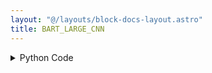 ```yaml
---
layout: "@/layouts/block-docs-layout.astro"
title: BART_LARGE_CNN
---
```



<PythonDocsDisplay docstring={docstring} />

<details>
<summary>Python Code</summary>
```python
from flojoy import flojoy, run_in_venv, DataFrame


@flojoy
@run_in_venv(
    pip_dependencies=[
        "transformers==4.30.2",
        "torch==2.0.1",
        "torchvision==0.15.2",
        "pandas",
    ]
)
def BART_LARGE_CNN(default: DataFrame) -> DataFrame:
    """The BART_LARGE_CNN node takes an input dataframe with multiple rows and a single column, and produces a dataframe with a single "summary_text" column.

    The "summary_text" column contains a summary of the text in the corresponding row of the input dataframe.

    Returns
    -------
    DataFrame
        dataframe containing the summary text in the "summary_text" column
    """

    import torch
    from flojoy import snapshot_download
    from transformers import BartTokenizer, BartForConditionalGeneration
    import pandas as pd

    input_df = default.m

    assert (
        len(input_df.columns.tolist()) == 1
    ), "Can only take a single-column dataframe as input"

    # Load the repo from either the local cache or from the web, and get the local path
    local_path = snapshot_download(
        repo_id="facebook/bart-large-cnn", revision="3d22493"
    )

    # Load the pre-trained BART model
    model = BartForConditionalGeneration.from_pretrained(local_path)
    tokenizer = BartTokenizer.from_pretrained(local_path)

    def _chunk_text(text):
        inputs_no_trunc = tokenizer(
            text, max_length=None, return_tensors="pt", truncation=False
        )
        chunks = []
        step = 1024
        # step = tokenizer.model_max_length - 1
        for i in range(0, len(inputs_no_trunc["input_ids"][0]), step):
            chunk = inputs_no_trunc["input_ids"][0][i : i + step]
            chunks.append(torch.unsqueeze(chunk, 0))
        return chunks

    def _summarize_text(text):
        chunks = _chunk_text(text)
        summary_ids = [
            model.generate(
                chunk,
                num_beams=4,
                max_length=1024 // 2,
                early_stopping=True,
            )
            for chunk in chunks
        ]
        summaries = [
            "\n".join(
                [
                    tokenizer.decode(
                        g, skip_special_tokens=True, clean_up_tokenization_spaces=False
                    )
                    for g in id
                ]
            )
            for id in summary_ids
        ]
        return "\n".join(summaries)

    column = input_df.columns[0]

    with torch.inference_mode():
        output_df = pd.DataFrame(
            input_df[column].apply(_summarize_text).rename("summary_text")
        )
    return DataFrame(df=output_df)

```
[Find this Flojoy Block on GitHub](https://github.com/flojoy-ai/blocks/blob/main/blocks/AI_ML/TEXT_SUMMARIZATION/BART_LARGE_CNN/BART_LARGE_CNN.py)
</details>


## Example
